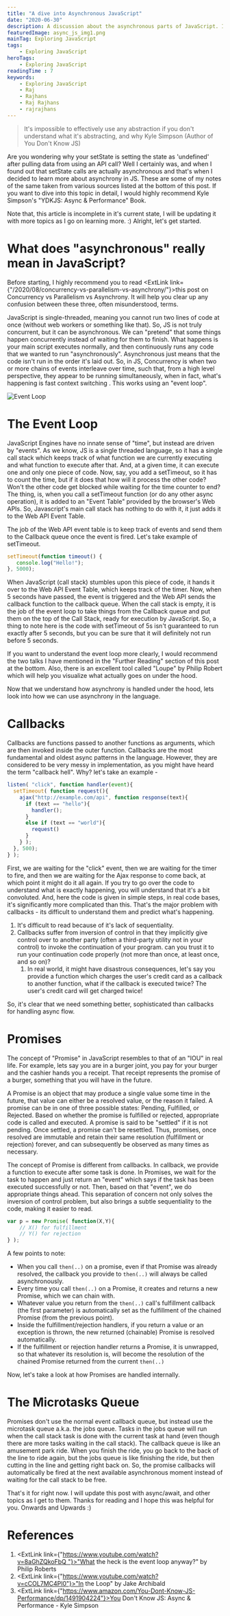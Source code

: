 ```yaml
---
title: "A dive into Asynchronous JavaScript"
date: "2020-06-30"
description: A discussion about the asynchronous parts of JavaScript. Is JavaScript really asynchronous? How can it be asynchronous if the browser engine has only one thread? Well, read on to find out!
featuredImage: async_js_img1.png
mainTag: Exploring JavaScript
tags:
    - Exploring JavaScript
heroTags:
    - Exploring JavaScript
readingTime : 7
keywords:
    - Exploring JavaScript
    - Raj
    - Rajhans
    - Raj Rajhans
    - rajrajhans
---
```


> It's impossible to effectively use any abstraction if you don't understand what it's abstracting, and why
> <span>Kyle Simpson (Author of You Don't Know JS)</span>

Are you wondering why your setState is setting the state as 'undefined' after pulling data from using an API call? Well I certainly was, and when I found out that setState calls are actually asynchronous and that's when I decided to learn more about asynchrony in JS. These are some of my notes of the same taken from various sources listed at the bottom of this post. If you want to dive into this topic in detail, I would highly recommend Kyle Simpson's "YDKJS: Async & Performance" Book.

Note that, this article is incomplete in it's current state, I will be updating it with more topics as I go on learning more. :)
Alright, let's get started.

# What does "asynchronous" really mean in JavaScript?

Before starting, I highly recommend you to read <ExtLink link={"/2020/08/concurrency-vs-parallelism-vs-asynchrony/"}>this post on Concurrency vs Parallelism vs Asynchrony</ExtLink>. It will help you clear up any confusion between these three, often misunderstood, terms.

JavaScript is single-threaded, meaning you cannot run two lines of code at once (without web workers or something like that). So, JS is not truly concurrent, but it can be asynchronous. We can "pretend" that some things happen concurrently instead of waiting for them to finish. What happens is your main script executes normally, and then continuously runs any code that we wanted to run "asynchronously". Asynchronous just means that the code isn't run in the order it's laid out. So, in JS, Concurrency is when two or more chains of events interleave over time, such that, from a high level perspective, they appear to be running simultaneously, when in fact, what's happening is fast context switching . This works using an "event loop".

![Event Loop](event_loop2.png)

# The Event Loop

JavaScript Engines have no innate sense of "time", but instead are driven by "events". As we know, JS is a single threaded language, so it has a single call stack which keeps track of what function we are currently executing and what function to execute after that. And, at a given time, it can execute one and only one piece of code. Now, say, you add a setTimeout, so it has to count the time, but if it does that how will it process the other code? Won't the other code get blocked while waiting for the time counter to end? The thing, is, when you call a setTimeout function (or do any other async operation), it is added to an "Event Table" provided by the browser's Web APIs. So, Javascript's main call stack has nothing to do with it, it just adds it to the Web API Event Table.

The job of the Web API event table is to keep track of events and send them to the Callback queue once the event is fired. Let's take example of setTimeout.

```javascript
setTimeout(function timeout() {
   console.log("Hello!");
}, 5000);
```

When JavaScript (call stack) stumbles upon this piece of code, it hands it over to the Web API Event Table, which keeps track of the timer. Now, when 5 seconds have passed, the event is triggered and the Web API sends the callback function to the callback queue. When the call stack is empty, it is the job of the event loop to take things from the Callback queue and put them on the top of the Call Stack, ready for execution by JavaScript. So, a thing to note here is the code with setTimeout of 5s isn't guaranteed to run exactly after 5 seconds, but you can be sure that it will definitely not run before 5 seconds.

If you want to understand the event loop more clearly, I would recommend the two talks I have mentioned in the "Further Reading" section of this post at the bottom. Also, there is an excellent tool called "Loupe" by Philip Robert which will help you visualize what actually goes on under the hood.

Now that we understand how asynchrony is handled under the hood, lets look into how we can use asynchrony in the language.

# Callbacks

Callbacks are functions passed to another functions as arguments, which are then invoked inside the outer function. Callbacks are the most fundamental and oldest async patterns in the language. However, they are considered to be very messy in implementation, as you might have heard the term "callback hell". Why? let's take an example -

```javascript
listen( "click", function handler(event){
  setTimeout( function request(){
    ajax("http://example.com/api", function response(text){
      if (text == "hello"){
        handler();
      }
      else if (text == "world"){
        request()
      }
    } );
  }, 500);
} );
```

First, we are waiting for the "click" event, then we are waiting for the timer to fire, and then we are waiting for the Ajax response to come back, at which point it might do it all again. If you try to go over the code to understand what is exactly happening, you will understand that it's a bit convoluted. And, here the code is given in simple steps, in real code bases, it's significantly more complicated than this. That's the major problem with callbacks - its difficult to understand them and predict what's happening.
1. It's difficult to read because of it's lack of sequentiality.
2. Callbacks suffer from inversion of control in that they implicitly give control over to another party (often a third-party utility not in your control) to invoke the continuation of your program. can you trust it to run your continuation code properly (not more than once, at least once, and so on)?
    1. In real world, it might have disastrous consequences, let's say you provide a function which charges the user's credit card as a callback to another function, what if the callback is executed twice? The user's credit card will get charged twice!

So, it's clear that we need something better, sophisticated than callbacks for handling async flow.

# Promises

The concept of "Promise" in JavaScript resembles to that of an "IOU" in real life. For example, lets say you are in a burger joint, you pay for your burger and the cashier hands you a receipt. That receipt represents the promise of a burger, something that you will have in the future.

A Promise is an object that may produce a single value some time in the future, that value can either be a resolved value, or the reason it failed. A promise can be in one of three possible states: Pending, Fulfilled, or Rejected. Based on whether the promise is fulfilled or rejected, appropriate code is called and executed. A promise is said to be "settled" if it is not pending. Once settled, a promise can't be resettled. Thus, promises, once resolved are immutable and retain their same resolution (fulfillment or rejection) forever, and can subsequently be observed as many times as necessary.

The concept of Promise is different from callbacks. In callback, we provide a function to execute after some task is done. In Promises, we wait for the task to happen and just return an "event" which says if the task has been executed successfully or not. Then, based on that "event", we do appropriate things ahead. This separation of concern not only solves the inversion of control problem, but also brings a subtle sequentiality to the code, making it easier to read.

```javascript
var p = new Promise( function(X,Y){
    // X() for fulfillment
    // Y() for rejection
} );
```

A few points to note:

- When you call `then(..)` on a promise, even if that Promise was already resolved, the callback you provide to `then(..)` will always be called asynchronously.
- Every time you call `then(..)` on a Promise, it creates and returns a new Promise, which we can chain with.
- Whatever value you return from the `then(..)` call's fulfillment callback (the first parameter) is automatically set as the fulfillment of the chained Promise (from the previous point).
- Inside the fulfillment/rejection handlers, if you return a value or an exception is thrown, the new returned (chainable) Promise is resolved automatically.
- If the fulfillment or rejection handler returns a Promise, it is unwrapped, so that whatever its resolution is, will become the resolution of the chained Promise returned from the current `then(..)`

Now, let's take a look at how Promises are handled internally.

# The Microtasks Queue

Promises don't use the normal event callback queue, but instead use the microtask queue a.k.a. the jobs queue. Tasks in the jobs queue will run when the call stack task is done with the current task at hand (even though there are more tasks waiting in the call stack). The callback queue is like an amusement park ride. When you finish the ride, you go back to the back of the line to ride again, but the jobs queue is like finishing the ride, but then cutting in the line and getting right back on. So, the promise callbacks will automatically be fired at the next available asynchronous moment instead of waiting for the call stack to be free.

That's it for right now. I will update this post with async/await, and other topics as I get to them. Thanks for reading and I hope this was helpful for you. Onwards and Upwards :)

# References
1. <ExtLink link={"https://www.youtube.com/watch?v=8aGhZQkoFbQ "}>"What the heck is the event loop anyway?" by Philip Roberts</ExtLink>
2. <ExtLink link={"https://www.youtube.com/watch?v=cCOL7MC4Pl0"}>"In the Loop" by Jake Archibald</ExtLink>
3. <ExtLink link={"https://www.amazon.com/You-Dont-Know-JS-Performance/dp/1491904224"}>You Don't Know JS: Async & Performance - Kyle Simpson</ExtLink>